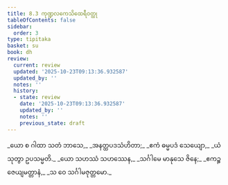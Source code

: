```yaml
---
title: 8.3 ကုဏ္ဍလကေသိထေရီဝတ္ထု
tableOfContents: false
sidebar:
  order: 3
type: tipitaka
basket: su
book: dh
review:
  current: review
  updated: '2025-10-23T09:13:36.932587'
  updated_by: ''
  notes: ''
  history:
  - state: review
    date: '2025-10-23T09:13:36.932587'
    updated_by: ''
    notes: ''
    previous_state: draft
---
```



<ReviewStatus review={frontmatter.review} showDetails={true} />

<HypothesisAnnotation frontmatter={frontmatter} />

<DynamicBreadcrumb />

<Division number="102" book="dh" e="ch" v="18" p="28">

<Paragraph number="110" type="verses" book="dh">
_ယော စ ဂါထာ သတံ ဘာသေ,_  
_အနတ္ထပဒသံဟိတာ;_  
_ဧကံ ဓမ္မပဒံ သေယျော,_  
_ယံ သုတွာ ဥပသမ္မတိ._  

</Paragraph>

</Division>
<Division number="103" book="dh" e="ch" v="18" p="28">

<Paragraph number="111" type="verses" book="dh">
_ယော သဟဿံ သဟဿေန,_  
_သင်္ဂါမေ မာနုသေ ဇိနေ;_  
_ဧကဉ္စ ဇေယျမတ္တာနံ,_  
_သ ဝေ သင်္ဂါမဇုတ္တမော._
</Paragraph>
</Division>